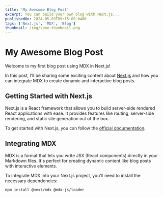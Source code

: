 ```yaml
---
title: 'My Awesome Blog Post'
excerpt: You can build your own blog with Next.js...
publishedOn: 2024-05-09T09:15:00-0400
tags: ['Next.js', 'MDX', 'Blog']
thumbnail: /img/some-thumbnail.png
---
```


# My Awesome Blog Post

Welcome to my first blog post using MDX in Next.js!

In this post, I'll be sharing some exciting content about [Next.js](https://nextjs.org/) and how you can integrate MDX to create dynamic and interactive blog posts.

## Getting Started with Next.js

Next.js is a React framework that allows you to build server-side rendered React applications with ease. It provides features like routing, server-side rendering, and static site generation out of the box.

To get started with Next.js, you can follow the [official documentation](https://nextjs.org/docs/getting-started).

## Integrating MDX

MDX is a format that lets you write JSX (React components) directly in your Markdown files. It's perfect for creating dynamic content like blog posts with interactive elements.

To integrate MDX into your Next.js project, you'll need to install the necessary dependencies:

```bash
npm install @next/mdx @mdx-js/loader
```

